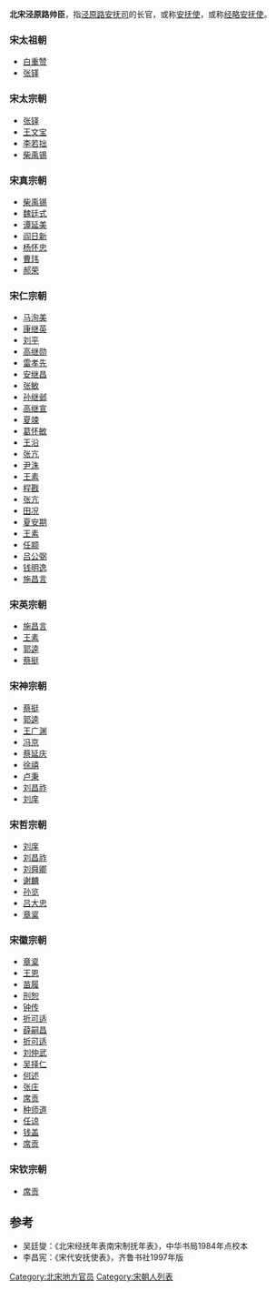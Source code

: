 '''北宋泾原路帅臣'''，指[[泾原路安抚司|泾原路安抚司]]的长官，或称[[安抚使|安抚使]]，或称[[经略安抚使|经略安抚使]]。

===宋太祖朝===
*[[白重赞|白重赞]]
*[[张铎|张铎]]
===宋太宗朝===
*[[张铎|张铎]]
*[[王文宝|王文宝]]
*[[李若拙|李若拙]]
*[[柴禹锡|柴禹锡]]
===宋真宗朝===
*[[柴禹锡|柴禹锡]]
*[[魏廷式|魏廷式]]
*[[谭延美|谭延美]]
*[[阎日新|阎日新]]
*[[杨怀忠|杨怀忠]]
*[[曹玮|曹玮]]
*[[郝荣|郝荣]]
===宋仁宗朝===
*[[马洵美|马洵美]]
*[[康继英|康继英]]
*[[劉平_(宋朝)|刘平]]
*[[高继勋|高继勋]]
*[[雷孝先|雷孝先]]
*[[安继昌|安继昌]]
*[[张敏|张敏]]
*[[孙继邺|孙继邺]]
*[[高继宣|高继宣]]
*[[夏竦|夏竦]]
*[[葛怀敏|葛怀敏]]
*[[王沿|王沿]]
*[[张亢_(宋朝)|张亢]]
*[[尹洙|尹洙]]
*[[王素|王素]]
*[[程戡|程戡]]
*[[张亢_(宋朝)|张亢]]
*[[田况|田况]]
*[[夏安期|夏安期]]
*[[王素|王素]]
*[[任颛|任颛]]
*[[吕公弼|吕公弼]]
*[[钱明逸|钱明逸]]
*[[施昌言|施昌言]]

===宋英宗朝===
*[[施昌言|施昌言]]
*[[王素|王素]]
*[[郭逵|郭逵]]
*[[蔡挺|蔡挺]]
===宋神宗朝===
*[[蔡挺|蔡挺]]
*[[郭逵|郭逵]]
*[[王广渊|王广渊]]
*[[冯京|冯京]]
*[[蔡延庆|蔡延庆]]
*[[徐禧_(北宋)|徐禧]]
*[[卢秉|卢秉]]
*[[刘昌祚|刘昌祚]]
*[[刘庠|刘庠]]
===宋哲宗朝===
*[[刘庠|刘庠]]
*[[刘昌祚|刘昌祚]]
*[[刘舜卿|刘舜卿]]
*[[谢麟|谢麟]]
*[[孙览|孙览]]
*[[吕大忠|吕大忠]]
*[[章楶|章楶]]
===宋徽宗朝===
*[[章楶|章楶]]
*[[王恩|王恩]]
*[[苗履|苗履]]
*[[刑恕|刑恕]]
*[[钟传|钟传]]
*[[折可适|折可适]]
*[[薛嗣昌|薛嗣昌]]
*[[折可适|折可适]]
*[[刘仲武|刘仲武]]
*[[吴择仁|吴择仁]]
*[[何述|何述]]
*[[张庄|张庄]]
*[[席贡|席贡]]
*[[种师道|种师道]]
*[[任谅|任谅]]
*[[钱盖|钱盖]]
*[[席贡|席贡]]
===宋钦宗朝===
*[[席贡|席贡]]

==参考==
*吴廷燮：《北宋经抚年表南宋制抚年表》，中华书局1984年点校本
*李昌宪：《宋代安抚使表》，齐鲁书社1997年版

[[Category:北宋地方官员|Category:北宋地方官员]]
[[Category:宋朝人列表|Category:宋朝人列表]]
